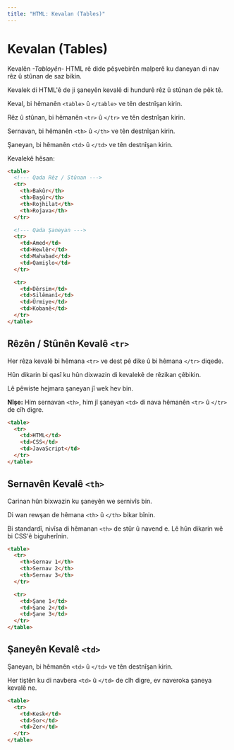 ```yaml
---
title: "HTML: Kevalan (Tables)"
---
```


# **Kevalan (Tables)**

Kevalên _\-Tabloyên-_ HTML rê dide pêşvebirên malperê ku daneyan di nav rêz û stûnan de saz bikin.

Kevalek di HTML'ê de ji şaneyên kevalê di hundurê rêz û stûnan de pêk tê.

Keval, bi hêmanên `<table>` û `</table>` ve tên destnîşan kirin.

Rêz û stûnan, bi hêmanên `<tr>` û `</tr>` ve tên destnîşan kirin.

Sernavan, bi hêmanên `<th>` û `</th>` ve tên destnîşan kirin.

Şaneyan, bi hêmanên `<td>` û `</td>` ve tên destnîşan kirin.

Kevalekê hêsan:

```html copy showLineNumbers
<table>
  <!--- Qada Rêz / Stûnan --->
  <tr>
    <th>Bakûr</th>
    <th>Başûr</th>
    <th>Rojhilat</th>
    <th>Rojava</th>
  </tr>

  <!--- Qada Şaneyan --->
  <tr>
    <td>Amed</td>
    <td>Hewlêr</td>
    <td>Mahabad</td>
    <td>Qamişlo</td>
  </tr>

  <tr>
    <td>Dêrsim</td>
    <td>Silêmanî</td>
    <td>Ûrmiye</td>
    <td>Kobanê</td>
  </tr>
</table>
```

## **Rêzên / Stûnên Kevalê `<tr>`**

Her rêza kevalê bi hêmana `<tr>` ve dest pê dike û bi hêmana `</tr>` diqede.

Hûn dikarin bi qasî ku hûn dixwazin di kevalekê de rêzikan çêbikin.

Lê pêwiste hejmara şaneyan jî wek hev bin.

**Nîşe:** Him sernavan `<th>`, him jî şaneyan `<td>` di nava hêmanên `<tr>` û `</tr>` de cîh digre.

```html copy showLineNumbers
<table>
  <tr>
    <td>HTML</td>
    <td>CSS</td>
    <td>JavaScript</td>
  </tr>
</table>
```

## **Sernavên Kevalê `<th>`**

Carinan hûn bixwazin ku şaneyên we sernivîs bin.

Di wan rewşan de hêmana `<th>` û `</th>` bikar bînin.

Bi standardî, nivîsa di hêmanan `<th>` de stûr û navend e. Lê hûn dikarin wê bi CSS'ê biguherînin.

```html copy showLineNumbers
<table>
  <tr>
    <th>Sernav 1</th>
    <th>Sernav 2</th>
    <th>Sernav 3</th>
  </tr>

  <tr>
    <td>Şane 1</td>
    <td>Şane 2</td>
    <td>Şane 3</td>
  </tr>
</table>
```

## **Şaneyên Kevalê `<td>`**

Şaneyan, bi hêmanên `<td>` û `</td>` ve tên destnîşan kirin.

Her tiştên ku di navbera `<td>` û `</td>` de cîh digre, ev naveroka şaneya kevalê ne.

```html copy showLineNumbers
<table>
  <tr>
    <td>Kesk</td>
    <td>Sor</td>
    <td>Zer</td>
  </tr>
</table>
```
